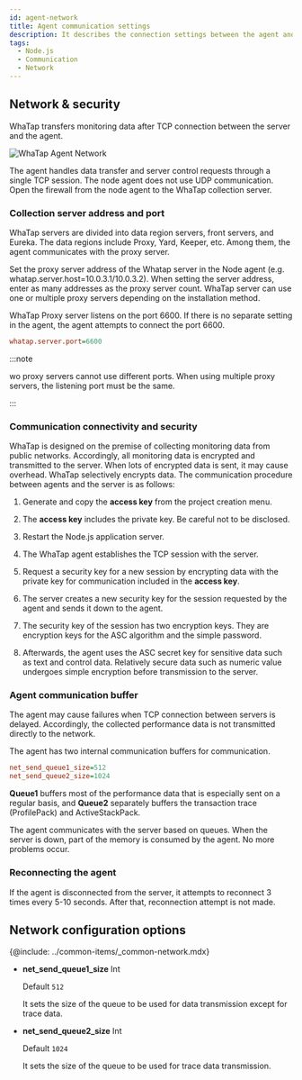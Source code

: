 ```yaml
---
id: agent-network
title: Agent communication settings
description: It describes the connection settings between the agent and the server.
tags:
  - Node.js
  - Communication
  - Network
---
```


## Network & security

WhaTap transfers monitoring data after TCP connection between the server and the agent.

![WhaTap Agent Network](https://img.whatap.io/media/agent_node/agent_net.png)

The agent handles data transfer and server control requests through a single TCP session. The node agent does not use UDP communication. Open the firewall from the node agent to the WhaTap collection server.

### Collection server address and port

WhaTap servers are divided into data region servers, front servers, and Eureka. The data regions include Proxy, Yard, Keeper, etc. Among them, the agent communicates with the proxy server.

Set the proxy server address of the Whatap server in the Node agent (e.g. whatap.server.host=10.0.3.1/10.0.3.2). When setting the server address, enter as many addresses as the proxy server count. WhaTap server can use one or multiple proxy servers depending on the installation method.

WhaTap Proxy server listens on the port 6600. If there is no separate setting in the agent, the agent attempts to connect the port 6600.

```ini title='whatap.conf'
whatap.server.port=6600
```

:::note

wo proxy servers cannot use different ports. When using multiple proxy servers, the listening port must be the same.

:::

### Communication connectivity and security

WhaTap is designed on the premise of collecting monitoring data from public networks. Accordingly, all monitoring data is encrypted and transmitted to the server. When lots of encrypted data is sent, it may cause overhead. WhaTap selectively encrypts data. The communication procedure between agents and the server is as follows:

1.  Generate and copy the **access key** from the project creation menu.

2.  The **access key** includes the private key. Be careful not to be disclosed.

3.  Restart the Node.js application server.

4.  The WhaTap agent establishes the TCP session with the server.

5.  Request a security key for a new session by encrypting data with the private key for communication included in the **access key**.

6.  The server creates a new security key for the session requested by the agent and sends it down to the agent.

7.  The security key of the session has two encryption keys. They are encryption keys for the ASC algorithm and the simple password.

8.  Afterwards, the agent uses the ASC secret key for sensitive data such as text and control data. Relatively secure data such as numeric value undergoes simple encryption before transmission to the server.

### Agent communication buffer

The agent may cause failures when TCP connection between servers is delayed. Accordingly, the collected performance data is not transmitted directly to the network.

The agent has two internal communication buffers for communication.

```ini
net_send_queue1_size=512
net_send_queue2_size=1024
```

**Queue1** buffers most of the performance data that is especially sent on a regular basis, and **Queue2** separately buffers the transaction trace (ProfilePack) and ActiveStackPack.

The agent communicates with the server based on queues. When the server is down, part of the memory is consumed by the agent. No more problems occur.

### Reconnecting the agent

If the agent is disconnected from the server, it attempts to reconnect 3 times every 5-10 seconds. After that, reconnection attempt is not made.

## Network configuration options

{@include: ../common-items/_common-network.mdx}

-   **net_send_queue1_size** <span class='type'>Int</span>

    Default `512`

    It sets the size of the queue to be used for data transmission except for trace data.

-   **net_send_queue2_size** <span class='type'>Int</span>

    Default `1024`

    It sets the size of the queue to be used for trace data transmission.
